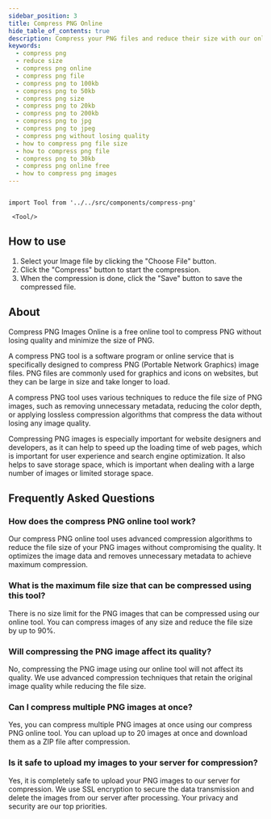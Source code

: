 ```yaml
---
sidebar_position: 3
title: Compress PNG Online
hide_table_of_contents: true
description: Compress your PNG files and reduce their size with our online tool. Easy to use, fast and free.
keywords:
  - compress png
  - reduce size
  - compress png online
  - compress png file
  - compress png to 100kb
  - compress png to 50kb
  - compress png size
  - compress png to 20kb
  - compress png to 200kb
  - compress png to jpg
  - compress png to jpeg
  - compress png without losing quality
  - how to compress png file size
  - how to compress png file
  - compress png to 30kb
  - compress png online free
  - how to compress png images
---
```


```mdx-code-block

import Tool from '../../src/components/compress-png'

 <Tool/>

```

<h2 style={{ color: "#17c964" }}>How to use</h2>

1. Select your Image file by clicking the "Choose File" button.
2. Click the "Compress" button to start the compression.
3. When the compression is done, click the "Save" button to save the compressed file.

<h2 style={{ color: "#ff4ecd" }}>About</h2>

Compress PNG Images Online is a free online tool to compress PNG without losing quality and minimize
the size of PNG.

A compress PNG tool is a software program or online service that is specifically designed to compress PNG (Portable Network Graphics) image files. PNG files are commonly used for graphics and icons on websites, but they can be large in size and take longer to load.

A compress PNG tool uses various techniques to reduce the file size of PNG images, such as removing unnecessary metadata, reducing the color depth, or applying lossless compression algorithms that compress the data without losing any image quality.

Compressing PNG images is especially important for website designers and developers, as it can help to speed up the loading time of web pages, which is important for user experience and search engine optimization. It also helps to save storage space, which is important when dealing with a large number of images or limited storage space.

<h2 style={{ color: "#f5a524" }}>Frequently Asked Questions</h2>

### How does the compress PNG online tool work?

Our compress PNG online tool uses advanced compression algorithms to reduce the file size of your PNG images without compromising the quality. It optimizes the image data and removes unnecessary metadata to achieve maximum compression.

### What is the maximum file size that can be compressed using this tool?

There is no size limit for the PNG images that can be compressed using our online tool. You can compress images of any size and reduce the file size by up to 90%.

### Will compressing the PNG image affect its quality?

No, compressing the PNG image using our online tool will not affect its quality. We use advanced compression techniques that retain the original image quality while reducing the file size.

### Can I compress multiple PNG images at once?

Yes, you can compress multiple PNG images at once using our compress PNG online tool. You can upload up to 20 images at once and download them as a ZIP file after compression.

### Is it safe to upload my images to your server for compression?

Yes, it is completely safe to upload your PNG images to our server for compression. We use SSL encryption to secure the data transmission and delete the images from our server after processing. Your privacy and security are our top priorities.
